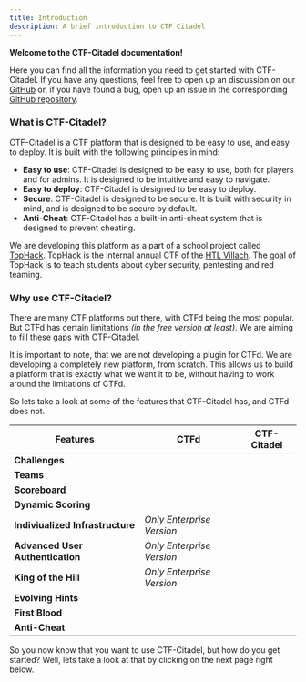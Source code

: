 ```yaml
---
title: Introduction
description: A brief introduction to CTF Citadel
---
```



**Welcome to the CTF-Citadel documentation!**

Here you can find all the information you need to get started with CTF-Citadel. If you have any questions, feel free to open up an discussion on our [GitHub](https://github.com/orgs/CTF-Citadel/discussions) or, if you have found a bug, open up an issue in the corresponding [GitHub repository](https://github.com/orgs/CTF-Citadel/repositories).

### What is CTF-Citadel?

CTF-Citadel is a CTF platform that is designed to be easy to use, and easy to deploy. It is built with the following principles in mind:
- **Easy to use**: CTF-Citadel is designed to be easy to use, both for players and for admins. It is designed to be intuitive and easy to navigate.
- **Easy to deploy**: CTF-Citadel is designed to be easy to deploy.
- **Secure**: CTF-Citadel is designed to be secure. It is built with security in mind, and is designed to be secure by default.
- **Anti-Cheat**: CTF-Citadel has a built-in anti-cheat system that is designed to prevent cheating.

We are developing this platform as a part of a school project called [TopHack](https://tophack.at/). TopHack is the internal annual CTF of the [HTL Villach](https://www.htl-villach.at/). The goal of TopHack is to teach students about cyber security, pentesting and red teaming. 

### Why use CTF-Citadel?

There are many CTF platforms out there, with CTFd being the most popular. But CTFd has certain limitations *(in the free version at least)*. We are aiming to fill these gaps with CTF-Citadel.

It is important to note, that we are not developing a plugin for CTFd. We are developing a completely new platform, from scratch. This allows us to build a platform that is exactly what we want it to be, without having to work around the limitations of CTFd.

So lets take a look at some of the features that CTF-Citadel has, and CTFd does not.

| Features | CTFd | CTF-Citadel |
| ----------- | ----------- | ----------- |
| **Challenges** | <Icon name="approve-check" color="green" size="1.5rem"/> | <Icon name="approve-check" color="green" size="1.5rem"/> |
| **Teams** | <Icon name="approve-check" color="green" size="1.5rem"/> | <Icon name="approve-check" color="green" size="1.5rem"/> |
| **Scoreboard** | <Icon name="approve-check" color="green" size="1.5rem"/> | <Icon name="approve-check" color="green" size="1.5rem"/> |
| **Dynamic Scoring** | <Icon name="approve-check" color="green" size="1.5rem"/> | <Icon name="approve-check" color="green" size="1.5rem"/> |
| **Indiviualized Infrastructure** | *Only Enterprise Version* | <Icon name="approve-check" color="green" size="1.5rem"/> |
| **Advanced User Authentication** | *Only Enterprise Version* | <Icon name="approve-check" color="green" size="1.5rem"/> |
| **King of the Hill** | *Only Enterprise Version* | <Icon name="approve-check" color="green" size="1.5rem"/> |
| **Evolving Hints** | <Icon name="close" color="red" size="1.5rem"/> | <Icon name="approve-check" color="green" size="1.5rem"/> |
| **First Blood** | <Icon name="close" color="red" size="1.5rem"/> | <Icon name="approve-check" color="green" size="1.5rem"/> |
| **Anti-Cheat** | <Icon name="close" color="red" size="1.5rem"/> | <Icon name="approve-check" color="green" size="1.5rem"/> |


So you now know that you want to use CTF-Citadel, but how do you get started? Well, lets take a look at that by clicking on the next page right below.
